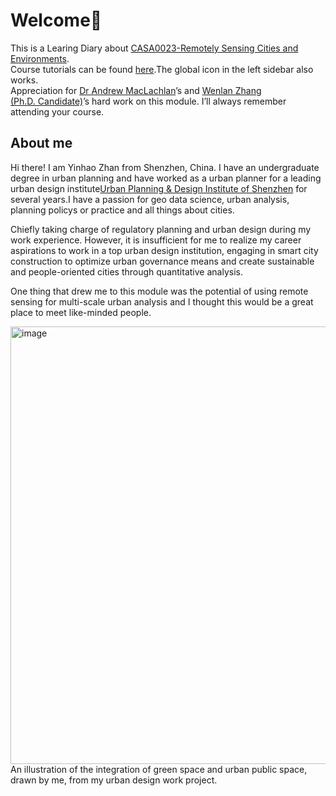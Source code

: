 # Welcome👋 {.unnumbered}

This is a Learing Diary about [CASA0023-Remotely Sensing Cities and Environments](https://www.ucl.ac.uk/module-catalogue/modules/remotely-sensing-cities-and-environments-CASA0023).<br/> Course tutorials can be found [here](https://andrewmaclachlan.github.io/CASA0023/).The global icon in the left sidebar also works.<br/> Appreciation for [Dr Andrew MacLachlan](https://www.ucl.ac.uk/bartlett/casa/people/dr-andrew-maclachlan)'s and [Wenlan Zhang (Ph.D. Candidate)](https://www.ucl.ac.uk/bartlett/casa/wenlan-zhang)'s hard work on this module. I'll always remember attending your course.

## About me

Hi there! I am Yinhao Zhan from Shenzhen, China. I have an undergraduate degree in urban planning and have worked as a urban planner for a leading urban design institute[Urban Planning & Design Institute of Shenzhen](https://www.upr.cn/) for several years.I have a passion for geo data science, urban analysis, planning policys or practice and all things about cities.

Chiefly taking charge of regulatory planning and urban design during my work experience. However, it is insufficient for me to realize my career aspirations to work in a top urban design institution, engaging in smart city construction to optimize urban governance means and create sustainable and people-oriented cities through quantitative analysis.

One thing that drew me to this module was the potential of using remote sensing for multi-scale urban analysis and I thought this would be a great place to meet like-minded people.

<img src="https://github.com/Murphy829/RSETEST/blob/main/imgs/green+city.jpg?raw=true" alt="image" width="700"/><br/> An illustration of the integration of green space and urban public space, drawn by me, from my urban design work project.
